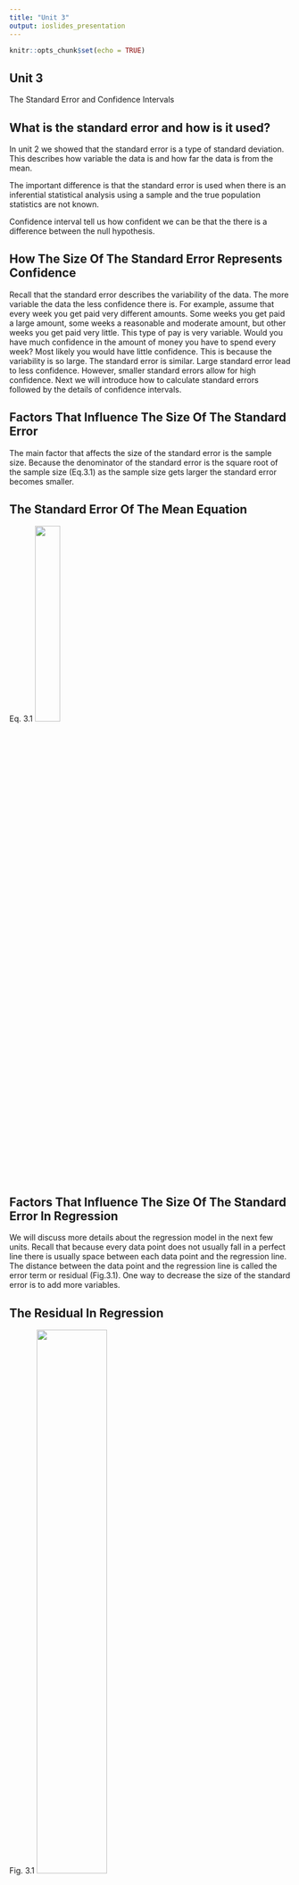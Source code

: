 ```yaml
---
title: "Unit 3"
output: ioslides_presentation
---
```


```r
knitr::opts_chunk$set(echo = TRUE)
```



## Unit 3


The Standard Error and Confidence Intervals


## What is the standard error and how is it used?

In unit 2 we showed that the standard error is a type of standard deviation. This describes how variable the data is and how far the data is from the mean.

The important difference is that the standard error is used when there is an inferential statistical analysis using a sample and the true population statistics are not known.

Confidence interval tell us how confident we can be that the there is a difference between the null hypothesis.


## How The Size Of The Standard Error Represents Confidence

Recall that the standard error describes the variability of the data. The more variable the data the less confidence there is. For example, assume that every week you get paid very different amounts. Some weeks you get paid a large amount, some weeks a reasonable and moderate amount, but other weeks you get paid very little. This type of pay is very variable. Would you have much confidence in the amount of money you have to spend every week? Most likely you would have little confidence. This is because the variability is so large. The standard error is similar. Large standard error lead to less confidence. However, smaller standard errors allow for high confidence. Next we will introduce how to calculate standard errors followed by the details of confidence intervals.


## Factors That Influence The Size Of The Standard Error

The main factor that affects the size of the standard error is the sample size. Because the denominator of the standard error is the square root of the sample size (Eq.3.1) as the sample size gets larger the standard error becomes smaller.


## The Standard Error Of The Mean Equation

Eq. 3.1
<img src="Standard_Error_Mean_Equation.png" width="30%" height="30%">


## Factors That Influence The Size Of The Standard Error In Regression

We will discuss more details about the regression model in the next few units. Recall that because every data point does not usually fall in a perfect line there is usually space between each data point and the regression line. The distance between the data point and the regression line is called the error term or residual (Fig.3.1). One way to decrease the size of the standard error is to add more variables. 


## The Residual In Regression


Fig. 3.1
<img src="Residual_One_Data_Point.png" width="50%" height="50%">


## Factors That Influence The Size Of The Standard Error In Regression

Recall that the regression slope, $B$, describes the impact on the dependent variable or output. It describes how many units the output will increase or decrease for every one unit of change of the independent variable or input. There is also a standard error of $B$. The calculation is similar. Eq. 3.1-3.4 show the formulas to calculate the variance and standard deviation of the slope. In Eq. 3.3 $SSE$ is the sum of squared error term. It is analogous to the sum of the deviation of the sum of the deviations from the each data point and the regression line. Eq. 3.5 Shows the formula for the standard error of the regression slope. Just as with the standard error of the mean you must first calculate the variance.

## The Variance And Standard Deviation Of The Regression Slope Equation

Eq. 3.2
$SSE = ({\hat{y}_i} - \bar{y})^2$

Eq. 3.3
<img src="Slope_Variance_Equation.png" width="50%" height="50%">

Eq. 3.4
<img src="Slope_SDev_Equation.png" width="30%" height="30%">


## The Standard Error Of The Regression Slope Equation

Eq. 3.5
<img src="Standard_Error_Slope_Equation.png" width="50%" height="50%">


## Factors That Influence The Size Of The Standard Error In Regression

Two other ways to decrease the size of the standard error are (1) increase the sample size and (2) to increase the variance of $x$. Increasing the sample size will decrease the variance of the regression slope by increasing the denominator of the variance (Eq.3.5). Similarly, increasing the variance of $x$ will increase the denominator of the standard error of the slope leading to a smaller $SE_b$.


## Standard Errors And Confidence Intervals

Recall that Confidence intervals tell us if we repeat an experiment many times we would expect a certain percentage of the experiments to contain the true mean in the confidence interval. Often people use 95% confidence intervals. 

If the experiment is repeated 100 times we would expect 95 of those experiments to contain the true mean within the confidence interval.

In order to calculate confidence intervals we must know how variable the data are. This is estimated by the standard error. We can now use the standard error to calculate the confidence interval 


## Calculating The Confidence Interval Of The Mean

Recall that the standard error is a type of standard deviation. However, it is used when we are calculating statistics from a sample and do not know the true population statistics. The formulas and equations are very related and similar. You likely have seen in earlier statistics courses how to calculate the t-statistic. 


## Calculating The Confidence Interval Of The Mean

The t-statistic is used to determine the probability that you would get the results that you obtain from your sample if the results were due to random chance. In other words, it is very similar to confidence intervals. If you are interested in a probability or p-value of less than 5% or .05 to be significant then a t-statistic that shows the p-value is less than .05 you believe that the results were not due to random chance, rather they were due because there is a true difference between the mean of your sample and the population mean. For example, a t-statistic that shows a p-value of less than .05 in a study where you wanted to know if a drug worked better than a placebo you would infer that the results of the drug were not due to random chance.



## Calculating The Confidence Interval Of The Mean

The t-statistic is integrally involved in the calculation of confidence intervals. One reason is that, as with t-tests, we have a probability value or in this case a confidence level. In calculating the t-statistic for the confidence interval we must know the degrees of freedom. A t-statistic for the mean has $n-1$ degrees of freedom or the sample size minus 1. The t-statistic for the regression slope, $B$, the degrees of freedom are $n-k-1$ or the sample size minus the number of regression paramaters, $B$'s, minus 1.


